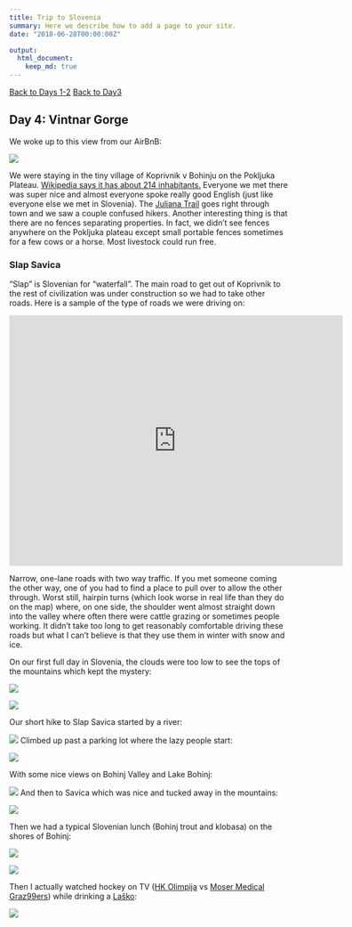 ```yaml
---
title: Trip to Slovenia
summary: Here we describe how to add a page to your site.
date: "2018-06-28T00:00:00Z"

output:
  html_document:
    keep_md: true
---
```


[Back to Days 1-2](https://www.jeremylabrecque.org/slovenia/)
[Back to Day3](https://www.jeremylabrecque.org/slovenia/day3)

## Day 4: Vintnar Gorge



We woke up to this view from our AirBnB:

![](2_view.jpg)

We were staying in the tiny village of Koprivnik v Bohinju on the Pokljuka Plateau. [Wikipedia says it has about 214 inhabitants.](https://en.wikipedia.org/wiki/Koprivnik_v_Bohinju) Everyone we met there was super nice and almost everyone spoke really good English (just like everyone else we met in Slovenia). The [Juliana Trail](https://www.bohinj.si/en/experiences/juliana-trail/) goes right through town and we saw a couple confused hikers. Another interesting thing is that there are no fences separating properties. In fact, we didn't see fences anywhere on the Pokljuka plateau except small portable fences sometimes for a few cows or a horse. Most livestock could run free. 

### Slap Savica

"Slap" is Slovenian for "waterfall". The main road to get out of Koprivnik to the rest of civilization was under construction so we had to take other roads. Here is a sample of the type of roads we were driving on:

<iframe src="https://www.google.com/maps/embed?pb=!1m34!1m12!1m3!1d11024.754976120203!2d13.961149640061882!3d46.30608891591702!2m3!1f0!2f0!3f0!3m2!1i1024!2i768!4f13.1!4m19!3e0!4m5!1s0x477a92866fed8b2d%3A0x2cfd99a8cb283685!2sKoprivnik%20v%20Bohinju%2049%2C%20Bohinjska%20Bistrica%2C%20Slovenia!3m2!1d46.3106894!2d13.984584199999999!4m5!1s0x477a8d730e80febb%3A0x90704a0221e0954e!2sPodjelje%2C%20Srednja%20vas%20v%20Bohinju%2C%20Slovenia!3m2!1d46.3132008!2d13.9599631!4m5!1s0x477a92a18ba7e427%3A0x4ae9c34a320193ed!2sJereka%2C%20Slovenia!3m2!1d46.296589399999995!2d13.9615218!5e0!3m2!1sen!2snl!4v1633253200572!5m2!1sen!2snl" width="600" height="450" style="border:0;" allowfullscreen="" loading="lazy"></iframe>

Narrow, one-lane roads with two way traffic. If you met someone coming the other way, one of you had to find a place to pull over to allow the other through. Worst still, hairpin turns (which look worse in real life than they do on the map) where, on one side, the shoulder went almost straight down into the valley where often there were cattle grazing or sometimes people working. It didn't take too long to get reasonably comfortable driving these roads but what I can't believe is that they use them in winter with snow and ice. 

On our first full day in Slovenia, the clouds were too low to see the tops of the mountains which kept the mystery:

![](2_clouds.jpg)
\vspace{10mm}

![](2_cloud2.jpg)

Our short hike to Slap Savica started by a river: 

![](2_river.jpg)
Climbed up past a parking lot where the lazy people start:

![](2_river_clouds.jpg)

With some nice views on Bohinj Valley and Lake Bohinj:

![](2_view_Bohinj.jpg)
And then to Savica which was nice and tucked away in the mountains:

![](2_savica.jpg)

Then we had a typical Slovenian lunch (Bohinj trout and klobasa) on the shores of Bohinj:

![](2_lunch.jpg)

\vspace{10mm}

![](2_bohinj_shore.jpg)

Then I actually watched hockey on TV ([HK Olimpija](https://www.hkolimpija.si/) vs [Moser Medical Graz99ers](https://www.99ers.at/welcome-landing-page/)) while drinking a [Laško](http://www.lasko.eu/en/):

![](2_hockey.jpg)

